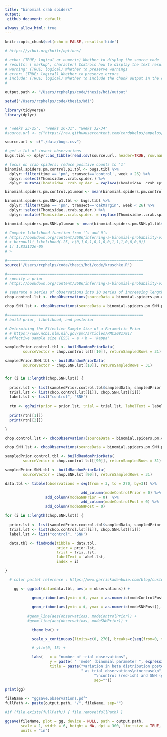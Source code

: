 ```yaml
---
title: "binomial crab spiders"
output: 
 github_document: default
 
always_allow_html: true
---
```





```r
knitr::opts_chunk$set(echo = FALSE, results='hide')

# https://yihui.org/knitr/options/

# echo: (TRUE; logical or numeric) Whether to display the source code
# results: ('markup'; character) Controls how to display the text results.
# warning: (TRUE; logical) Whether to preserve warnings
# error: (TRUE; logical) Whether to preserve errors
# include: (TRUE; logical) Whether to include the chunk output in the output document.
# 
```

```r



output.path <- "/Users/rcphelps/code/thesis/hdi/output"

setwd("/Users/rcphelps/code/thesis/hdi")

library(tidyverse)
library(dplyr)



```



```r


# "weeks 23-25",  "weeks 26-31", "weeks 32-34"
#source.url <- c("https://raw.githubusercontent.com/cordphelps/ampelos/master/data/bugs.csv")

source.url <- c("./data/bugs.csv")

# get a lot of insect observations
bugs.tibl <- dplyr::as_tibble(read.csv(source.url, header=TRUE, row.names=NULL))

# focus on crab spiders; reduce positive counts to '1'
binomial.spiders.pm.control.p1.tbl <- bugs.tibl %>% 
  dplyr::filter(time == 'pm', transect=='control', week < 26) %>%
  dplyr::select(Thomisidae..crab.spider.) %>% 
  dplyr::mutate(Thomisidae..crab.spider. = replace(Thomisidae..crab.spider., Thomisidae..crab.spider. > 0, 1))

binomial.spiders.pm.control.p1.mean <- mean(binomial.spiders.pm.control.p1.tbl$Thomisidae..crab.spider.)

binomial.spiders.pm.SNH.p1.tbl <- bugs.tibl %>% 
  dplyr::filter(time == 'pm', transect=='oakMargin', week < 26) %>%
  dplyr::select(Thomisidae..crab.spider.) %>% 
  dplyr::mutate(Thomisidae..crab.spider. = replace(Thomisidae..crab.spider., Thomisidae..crab.spider. > 0, 1))

binomial.spiders.pm.SNH.p1.mean <- mean(binomial.spiders.pm.SNH.p1.tbl$Thomisidae..crab.spider.)

```


```r

# Compute likelihood function from 1’s and 0’s
# https://bookdown.org/content/3686/inferring-a-binomial-probability-via-exact-mathematical-analysis.html#the-likelihood-function-the-bernoulli-distribution
# > bernoulli_likelihood(.25, c(0,1,0,1,0,1,0,0,1,1,1,0,0,0,0))
# 1] 1.833122e-05
# > 

#=============================================================
source('/Users/rcphelps/code/thesis/hdi/code/kruschke.R')

#=============================================================
# specify a prior
# https://bookdown.org/content/3686/inferring-a-binomial-probability-via-exact-mathematical-analysis.html#specifying-a-beta-prior.

# separate a series of observations into 10 series of increasing length
chop.control.lst <- chopObservations(sourceData = binomial.spiders.pm.control.p1.tbl$Thomisidae..crab.spider., chopFactor = 27)

chop.SNH.lst <- chopObservations(sourceData = binomial.spiders.pm.SNH.p1.tbl$Thomisidae..crab.spider., chopFactor = 27)

#=============================================================
# build prior, likelihood, and posterior

# Determining the Effective Sample Size of a Parametric Prior
# # https://www.ncbi.nlm.nih.gov/pmc/articles/PMC3081791/
# effective sample size (ESS) = a + b = 'kappa'

sampledPrior.control.tbl <- buildRandomPriorData(
        sourceVector = chop.control.lst[[10]], returnSampledRows = 31)

sampledPrior.SNH.tbl <- buildRandomPriorData(
        sourceVector = chop.SNH.lst[[10]], returnSampledRows = 31)


for (i in 1:length(chop.SNH.lst)) {
  
  prior.lst <- list(sampledPrior.control.tbl$sampledData, sampledPrior.SNH.tbl$sampledData)
  trial.lst <- list(chop.control.lst[[i]], chop.SNH.lst[[i]])
  label.lst <- list("control", "SNH")
  
  rtn <- ggPair(prior = prior.lst, trial = trial.lst, labelText = label.lst)
  
  print(rtn[[1]])
  print(rtn[[2]])

}


```

```r


chop.control.lst <- chopObservations(sourceData = binomial.spiders.pm.control.p1.tbl$Thomisidae..crab.spider., chopFactor = 3)

chop.SNH.lst <- chopObservations(sourceData = binomial.spiders.pm.SNH.p1.tbl$Thomisidae..crab.spider., chopFactor = 3)

sampledPrior.control.tbl <- buildRandomPriorData(
        sourceVector = chop.control.lst[[90]], returnSampledRows = 31)

sampledPrior.SNH.tbl <- buildRandomPriorData(
        sourceVector = chop.SNH.lst[[90]], returnSampledRows = 31)

data.tbl <- tibble(observations = seq(from = 3, to = 270, by=3)) %>%

								  add_column(modeControlPrior = 0) %>% 
                  add_column(modeSNHPrior = 0)  %>%
								  add_column(modeControlPost = 0) %>% 
                  add_column(modeSNHPost = 0)  

for (i in 1:length(chop.SNH.lst)) {
  
  prior.lst <- list(sampledPrior.control.tbl$sampledData, sampledPrior.SNH.tbl$sampledData)
  trial.lst <- list(chop.control.lst[[i]], chop.SNH.lst[[i]])
  label.lst <- list("control", "SNH")
  
  data.tbl <- findMode(tibble = data.tbl, 
                       prior = prior.lst, 
                       trial = trial.lst, 
                       labelText = label.lst,
                       index = i)

}

  # color pallet reference : https://www.garrickadenbuie.com/blog/custom-discrete-color-scales-for-ggplot2/ 

	gg <- ggplot(data=data.tbl, aes(x = observations)) +
  
  			geom_ribbon(aes(ymin = 0, ymax = as.numeric(modeControlPost)), fill = '#d1495d', alpha=0.6) +

  			geom_ribbon(aes(ymin = 0, ymax = as.numeric(modeSNHPost)), fill = '#66a182', alpha=0.8) +
	  
	      #geom_line(aes(observations, modeControlPrior)) +
	      #geom_line(aes(observations, modeSNHPrior)) +

  			theme_bw() +

  			scale_x_continuous(limits=c(0, 270), breaks=c(seq(from=0, to=270, by=27))) +

  			# ylim(0, 15) +

  			labs(	x = "number of trial observations",
         		 	y = paste( " 'mode' (binomial parameter ", expression(theta), ")", sep=""), 
 					title = paste("variation in beta distribution posterior mode", 
 					              " as trial observations\nincrease\n",  
 								        "\ncontrol (red-ish) and SNH (green-ish) trials", 
 								        sep=""))
	
print(gg)

fileName <- "ggsave.observations.pdf"
fullPath <- paste(output.path, "/", fileName, sep="")

#if (file.exists(fullPath)) { file.remove(fullPath) }

ggsave(fileName, plot = gg, device = NULL, path = output.path,
       scale = 1, width = 6, height = NA, dpi = 300, limitsize = TRUE,
       units = "in")


```

